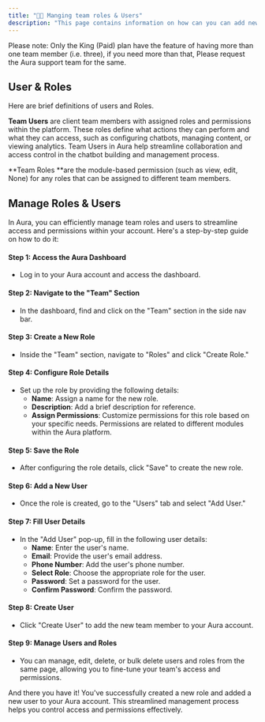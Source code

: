 ```yaml
---
title: "👨‍💼 Manging team roles & Users"
description: "This page contains information on how can you can add new team members and you give them custom access permissions."
---
```


<Info>
  Please note: Only the King (Paid) plan have the feature of having more than one team member (i.e. three), if you need more than that, Please request the  Aura support team for the same.
</Info>

## **User & Roles**

Here are brief definitions of users and Roles.

**Team Users** are client team members with assigned roles and permissions within the platform. These roles define what actions they can perform and what they can access, such as configuring chatbots, managing content, or viewing analytics. Team Users in  Aura help streamline collaboration and access control in the chatbot building and management process.

\*\*Team Roles \*\*are the module-based permission (such as view, edit, None) for any roles that can be assigned to different team members.

## **Manage Roles & Users**

In  Aura, you can efficiently manage team roles and users to streamline access and permissions within your account. Here's a step-by-step guide on how to do it:

#### **Step 1: Access the  Aura Dashboard**

- Log in to your  Aura account and access the dashboard.

#### **Step 2: Navigate to the "Team" Section**

- In the dashboard, find and click on the "Team" section in the side nav bar.

#### **Step 3: Create a New Role**

- Inside the "Team" section, navigate to "Roles" and click "Create Role."

#### **Step 4: Configure Role Details**

- Set up the role by providing the following details:
  - **Name**: Assign a name for the new role.
  - **Description**: Add a brief description for reference.
  - **Assign Permissions**: Customize permissions for this role based on your specific needs. Permissions are related to different modules within the  Aura platform.

#### **Step 5: Save the Role**

- After configuring the role details, click "Save" to create the new role.

#### **Step 6: Add a New User**

- Once the role is created, go to the "Users" tab and select "Add User."

#### **Step 7: Fill User Details**

- In the "Add User" pop-up, fill in the following user details:
  - **Name**: Enter the user's name.
  - **Email**: Provide the user's email address.
  - **Phone Number**: Add the user's phone number.
  - **Select Role**: Choose the appropriate role for the user.
  - **Password**: Set a password for the user.
  - **Confirm Password**: Confirm the password.

#### **Step 8: Create User**

- Click "Create User" to add the new team member to your  Aura account.

#### **Step 9: Manage Users and Roles**

- You can manage, edit, delete, or bulk delete users and roles from the same page, allowing you to fine-tune your team's access and permissions.

And there you have it\! You've successfully created a new role and added a new user to your  Aura account. This streamlined management process helps you control access and permissions effectively.